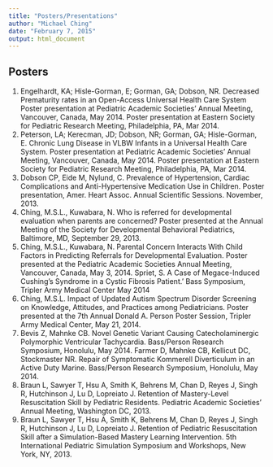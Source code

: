 ```yaml
---
title: "Posters/Presentations"
author: "Michael Ching"
date: "February 7, 2015"
output: html_document
---
```

## Posters
1. Engelhardt, KA; Hisle-Gorman, E; Gorman, GA; Dobson, NR. Decreased Prematurity rates in an Open-Access Universal Health Care System Poster presentation at Pediatric Academic Societies’ Annual Meeting, Vancouver, Canada, May 2014. Poster presentation at Eastern Society for Pediatric Research Meeting, Philadelphia, PA, Mar 2014. 
1. Peterson, LA; Kerecman, JD; Dobson, NR; Gorman, GA; Hisle-Gorman, E. Chronic Lung Disease in VLBW Infants in a Universal Health Care System. Poster presentation at Pediatric Academic Societies’ Annual Meeting, Vancouver, Canada, May 2014. Poster presentation at Eastern Society for Pediatric Research Meeting, Philadelphia, PA, Mar 2014.
1. Dobson CP, Eide M, Nylund, C. Prevalence of Hypertension, Cardiac Complications and Anti-Hypertensive Medication Use in Children. Poster presentation, Amer. Heart Assoc. Annual Scientific Sessions. November, 2013.
1. Ching, M.S.L., Kuwabara, N. Who is referred for developmental evaluation when parents are concerned? Poster presented at the Annual Meeting of the Society for Developmental Behavioral Pediatrics, Baltimore, MD, September 29, 2013. 
1. Ching, M.S.L., Kuwabara, N. Parental Concern Interacts With Child Factors in Predicting Referrals for Developmental Evaluation. Poster presented at the Pediatric Academic Societies Annual Meeting, Vancouver, Canada, May 3, 2014.
Spriet, S. A Case of Megace-Induced Cushing’s Syndrome in a Cystic Fibrosis Patient.' Bass Symposium, Tripler Army Medical Center May 2014 
1. Ching, M.S.L. Impact of Updated Autism Spectrum Disorder Screening on Knowledge, Attitudes, and Practices among Pediatricians. Poster presented at the 7th Annual Donald A. Person Poster Session, Tripler Army Medical Center, May 21, 2014.
1. Bevis Z, Mahnke CB. Novel Genetic Variant Causing Catecholaminergic Polymorphic Ventricular Tachycardia. Bass/Person Research Symposium, Honolulu, May 2014. 
Farmer D, Mahnke CB, Kellicut DC, Stockmaster NR. Repair of Symptomatic Kommerell Diverticulum in an Active Duty Marine. Bass/Person Research Symposium, Honolulu, May 2014.
1. Braun L, Sawyer T, Hsu A, Smith K, Behrens M, Chan D, Reyes J, Singh R, Hutchinson J, Lu D, Lopreiato J. Retention of Mastery-Level Resuscitation Skill by Pediatric Residents. Pediatric Academic Societies’ Annual Meeting, Washington DC, 2013. 
1. Braun L, Sawyer T, Hsu A, Smith K, Behrens M, Chan D, Reyes J, Singh R, Hutchinson J, Lu D, Lopreiato J. Retention of Pediatric Resuscitation Skill after a Simulation-Based Mastery Learning Intervention. 5th International Pediatric Simulation Symposium and Workshops, New York, NY, 2013.




